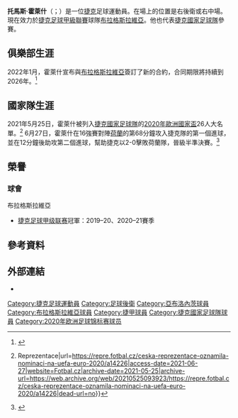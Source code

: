 {{noteTA
|G1=football
|G2=uefa
|1=zh-hans:霍莱什;zh-hk:賀利殊;zh-tw:霍萊什;
}}
{{Infobox football biography
| name           = 托馬斯·霍萊什 <br/>Tomáš Holeš
| image          = Tomáš Holeš Jablonec-Ostrava.jpg
| caption        =
| birth_date     = {{Birth date and age|df=yes|1993|3|31}}
| birth_place    = {{CZE}}[[薩扎瓦河畔日賈爾縣|薩扎瓦河畔日賈爾縣]]摩拉維亞新城
| height         = {{convert|1.80|m|ftin|0|abbr=on}}
| position       = [[右後衛|右後衛]]
| currentclub    = [[布拉格斯拉維亞體育俱樂部|布拉格斯拉維亞]]
| clubnumber     = 3
| youthyears1    = 
| youthclubs1    = [[赫拉德茨克拉洛韋足球俱樂部|卡拉洛夫]]
| years1         = 2012–2018
| clubs1         = [[赫拉德茨克拉洛韋足球俱樂部|卡拉洛夫]]
| caps1          = 121
| goals1         = 4
| years2         = 2017–2018
| clubs2         = → [[亚布洛内茨足球俱乐部|亚布洛内茨]] (外借)
| caps2          = 18
| goals2         = 1
| years3         = 2018–2019
| clubs3         = [[亚布洛内茨足球俱乐部|亚布洛内茨]]
| caps3          = 53
| goals3         = 6
| years4         = 2019–
| clubs4         = [[布拉格斯拉維亞體育俱樂部|布拉格斯拉維亞]]
| caps4          = 54
| goals4         = 9
| nationalyears1 = 2012–2015
| nationalteam1  = [[捷克21歲以下國家足球隊|捷克U-21]]
| nationalcaps1  = 10
| nationalgoals1 = 0
| nationalyears2 = 2020–
| nationalteam2  = [[捷克國家足球隊|捷克]]
| nationalcaps2  = 16
| nationalgoals2 = 2
| pcupdate       = 2022年2月6日 (UTC)
| ntupdate       = 2021年9月8日 (UTC)
}}

'''托馬斯·霍萊什'''（{{lang-cz|Tomáš Holeš}}；{{bd|1993年|3月31日}}）是一位[[捷克|捷克]]足球運動員。在場上的位置是右後衛或右中場。現在效力於[[捷克足球甲級聯賽|捷克足球甲級聯賽]]球隊[[布拉格斯拉維亞體育俱樂部|布拉格斯拉維亞]]。他也代表[[捷克國家足球隊|捷克國家足球隊]]參賽。

== 俱樂部生涯 ==
2022年1月，霍萊什宣布與[[布拉格斯拉維亞體育俱樂部|布拉格斯拉維亞]]簽訂了新的合約，合同期限將持續到2026年。<ref>{{cite web|title=Tomáš Holeš prodloužil v Edenu smlouvu|url=https://www.slavia.cz/clanek.asp?id=Tomas-Holes-prodlouzil-v-Edenu-smlouvu-18970|publisher=SK Slavia Praha|date=2022-01-06|access-date=2022-01-07|archive-date=2022-01-07|archive-url=https://web.archive.org/web/20220107030926/https://www.slavia.cz/clanek.asp?id=Tomas-Holes-prodlouzil-v-Edenu-smlouvu-18970|dead-url=no}}</ref>

== 國家隊生涯 ==
2021年5月25日，霍萊什被列入[[捷克國家足球隊|捷克國家足球隊]]的[[2020年歐洲國家盃|2020年歐洲國家盃]]26人大名單。<ref>{{Cite web|title=Česká reprezentace oznámila nominaci na UEFA EURO 2020 {{!}} Reprezentace|url=https://repre.fotbal.cz/ceska-reprezentace-oznamila-nominaci-na-uefa-euro-2020/a14226|access-date=2021-06-27|website=Fotbal.cz|archive-date=2021-05-25|archive-url=https://web.archive.org/web/20210525093923/https://repre.fotbal.cz/ceska-reprezentace-oznamila-nominaci-na-uefa-euro-2020/a14226|dead-url=no}}</ref> 6月27日，霍萊什在16強賽對陣[[荷蘭國家足球隊|荷蘭]]的第68分鐘攻入捷克隊的第一個進球，並在12分鐘後助攻第二個進球，幫助捷克以2-0擊敗荷蘭隊，晉級半準決賽。<ref>{{Cite web|last=Sportstar|first=Team|title=Euro 2020, Highlights: Netherlands vs Czech Republic Round of 16: Holes, Schick on scoresheet as Czech move into quarters|url=https://sportstar.thehindu.com/football/euro/news/netherlands-vs-czech-republic-euro-2020-live-score-streaming-updates-blind-de-jong-schick-soucek/article35004045.ece|access-date=2021-06-27|website=Sportstar|language=en|archive-date=2021-07-07|archive-url=https://web.archive.org/web/20210707084454/https://sportstar.thehindu.com/football/euro/news/netherlands-vs-czech-republic-euro-2020-live-score-streaming-updates-blind-de-jong-schick-soucek/article35004045.ece|dead-url=no}}</ref>

== 榮譽 ==
=== 球會 ===
;{{flagicon|CZE}} 布拉格斯拉維亞
* [[捷克足球甲级联赛|捷克足球甲级联赛]]冠軍：2019–20、2020–21賽季

==參考資料==
{{Reflist}}

==外部連結==
*{{Soccerway}}

{{2020年欧洲足球锦标赛捷克参赛名单}}

{{DEFAULTSORT: Holeš, Tomáš}}
[[Category:捷克足球運動員|Category:捷克足球運動員]]
[[Category:足球後衛|Category:足球後衛]]
[[Category:亞布洛內茨球員|Category:亞布洛內茨球員]]
[[Category:布拉格斯拉維亞球員|Category:布拉格斯拉維亞球員]]
[[Category:捷甲球員|Category:捷甲球員]]
[[Category:捷克國家足球隊球員|Category:捷克國家足球隊球員]]
[[Category:2020年欧洲足球锦标赛球员|Category:2020年欧洲足球锦标赛球员]]